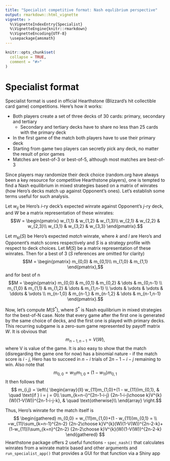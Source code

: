 ```yaml
---
title: "Specialist competitive format: Nash equlibrium perspective"
output: rmarkdown::html_vignette
vignette: >
  %\VignetteIndexEntry{Specialist}
  %\VignetteEngine{knitr::rmarkdown}
  %\VignetteEncoding{UTF-8}
  \usepackage{amsmath}
---
```


```r
knitr::opts_chunk$set(
  collapse = TRUE,
  comment = "#>"
)
```



# Specialist format

Specialist format is used in official Hearthstone (Blizzard's hit collectible card game) competitions. Here's how it works:

* Both players create a set of three decks of 30 cards: primary, secondary and tertiary
    + Secondary and tertiary decks have to share no less than 25 cards with the primary deck
* In the first game of the match both players have to use their primary deck
* Starting from game two players can secretly pick any deck, no matter the result of prior games
* Matches are best-of-3 or best-of-5, although most matches are best-of-3

Since players may randomize their deck choice (random.org have always been a key resource for competitive Hearthstone players), one is tempted to find a Nash equilibrium in mixed strategies based on a matrix of winrates (how Hero's decks match up against Opponent's ones). Let's establish some terms useful for such analysis.

Let $w_{ij}$ be Hero's $i$-ry deck's expected winrate against Opponent's $j$-ry deck, and $W$ be a matrix representation of these winrates:
$$W = 
\begin{pmatrix}
w_{1,1} & w_{1,2} & w_{1,3}\\
w_{2,1} & w_{2,2} & w_{2,3}\\
w_{3,1} & w_{3,2} & w_{3,3}
\end{pmatrix}.$$

Let $m_{kl}(S)$ be Hero's expected _match_ winrate, where $k$ and $l$ are Hero's and Opponent's match scores respectively and $S$ is a strategy profile with respect to deck choices. Let $M(S)$ be a matrix representation of these winrates. Then for a best of 3 ($S$ references are omitted for clarity)
$$M = 
\begin{pmatrix}
m_{0,0} & m_{0,1}\\
m_{1,0} & m_{1,1}
\end{pmatrix},$$ and for best of n
$$M = 
\begin{pmatrix}
    m_{0,0} & m_{0,1} & m_{0,2} & \dots  & m_{0,n-1} \\
    m_{1,0} & m_{1,1} & m_{1,2} & \dots  & m_{1,n-1} \\
    \vdots & \vdots & \vdots & \ddots & \vdots \\
    m_{n-1,0} & m_{n-1,} & m_{n-1,2} & \dots  & m_{n-1,n-1}
\end{pmatrix}.$$

Now, let's compute $M(S^*)$, where $S^*$ is Nash equilibrium in mixed strategies for the best-of-N case. Note that every game after the first one is generated by the same choice of decks, and the first one is played with primary decks. This recurring subgame is a zero-sum game represented by payoff matrix $W$. It is obvious that 
$$m_{n-1,n-1} = V(W),$$
where V is value of the game. It is also easy to show that the match (disregarding the game one for now) has a binomial nature - if the match score is $i$ - $j$, Hero has to succeed in $n-i$ trials of $2n-1-i-j$ remaining to win. Also note that 
$$m_{0,0} = w_{11}m_{1,0}+(1 - w_{11})m_{0,1}$$
It then follows that 
$$ m_{i,j} = \left\{
        \begin{array}{ll}
            w_{11}m_{1,0}+(1 - w_{11})m_{0,1}, & \quad \text{if } i = j = 0\\
            \sum_{k=n-i}^{2n-1-i-j} {2n-1-i-j\choose k}V^{k}(W)(1-V(W))^{2n-1-i-j-k},  & \quad \text{otherwise}\\
        \end{array}
    \right.$$
    
Thus, Hero's winrate for the match itself is 
$$
\begin{gathered}
m_{0,0} = w_{11}m_{1,0}+(1 - w_{11})m_{0,1} =  \\
=w_{11}\sum_{k=n-1}^{2n-2} {2n-2\choose k}V^{k}(W)(1-V(W))^{2n-2-k}+(1-w_{11})\sum_{k=n}^{2n-2} {2n-2\choose k}V^{k}(W)(1-V(W))^{2n-2-k}
\end{gathered}
$$
Hearthstone package offers 2 useful functions - `spec_nash()` that calculates winrates from a winrate matrix based and other arguments and `run_specialist_app()` that provides a GUI for that function via a Shiny app
